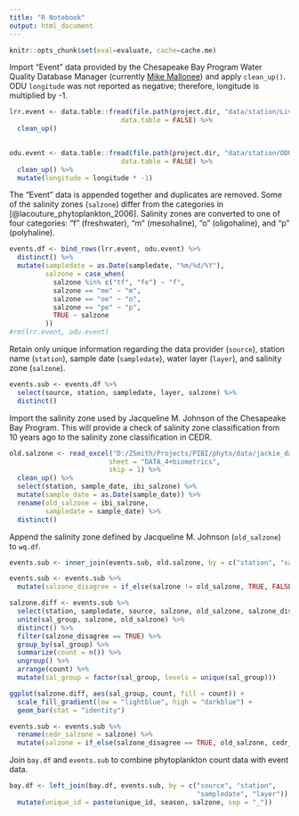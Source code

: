 ```yaml
---
title: "R Notebook"
output: html_document
---
```

```r
knitr::opts_chunk$set(eval=evaluate, cache=cache.me)
```

Import "Event" data provided by the Chesapeake Bay Program Water Quality Database Manager (currently [Mike Mallonee](https://www.potomacriver.org/about-us/staff/)) and apply `clean_up()`. ODU `longitude` was not reported as negative; therefore, longitude is multiplied by -1.
```r
lrr.event <- data.table::fread(file.path(project.dir, "data/station/LivingResourcesMonitorEventHUC8.csv"),
                            data.table = FALSE) %>% 
  clean_up()
  

odu.event <- data.table::fread(file.path(project.dir, "data/station/ODU_2013_2016_Phytoplankton_Events_07jul17.csv"),
                            data.table = FALSE) %>% 
  clean_up() %>% 
  mutate(longitude = longitude * -1)
```

The "Event" data is appended together and duplicates are removed. Some of the salinity zones (`salzone`) differ from the categories in [@lacouture_phytoplankton_2006]. Salinity zones are converted to one of four categories: "f" (freshwater), "m" (mesohaline), "o" (oligohaline), and "p" (polyhaline).
```r
events.df <- bind_rows(lrr.event, odu.event) %>% 
  distinct() %>% 
  mutate(sampledate = as.Date(sampledate, "%m/%d/%Y"),
         salzone = case_when(
           salzone %in% c("tf", "fe") ~ "f",
           salzone == "me" ~ "m",
           salzone == "oe" ~ "o",
           salzone == "pe" ~ "p",
           TRUE ~ salzone
         ))
#rm(lrr.event, odu.event)
```

Retain only unique information regarding the data provider (`source`), station name (`station`), sample date (`sampledate`), water layer (`layer`), and salinity zone (`salzone`).
```r
events.sub <- events.df %>% 
  select(source, station, sampledate, layer, salzone) %>% 
  distinct()
```

Import the salinity zone used by Jacqueline M. Johnson of the Chesapeake Bay Program. This will provide a check of salinity zone classification from 10 years ago to the salinity zone classification in CEDR.
```r
old.salzone <- read_excel("D:/ZSmith/Projects/PIBI/phyto/data/jackie_data/Data 2013_4plus-phyto-metrics.xlsx",
                         sheet = "DATA_4+biometrics",
                         skip = 1) %>% 
  clean_up() %>% 
  select(station, sample_date, ibi_salzone) %>% 
  mutate(sample_date = as.Date(sample_date)) %>% 
  rename(old_salzone = ibi_salzone,
         sampledate = sample_date) %>% 
  distinct()
```

Append the salinity zone defined by Jacqueline M. Johnson (`old_salzone`) to `wq.df`.
```r
events.sub <- inner_join(events.sub, old.salzone, by = c("station", "sampledate"))
```

```r
events.sub <- events.sub %>% 
  mutate(salzone_disagree = if_else(salzone != old_salzone, TRUE, FALSE))
```

```r
salzone.diff <- events.sub %>% 
  select(station, sampledate, source, salzone, old_salzone, salzone_disagree) %>% 
  unite(sal_group, salzone, old_salzone) %>% 
  distinct() %>% 
  filter(salzone_disagree == TRUE) %>% 
  group_by(sal_group) %>% 
  summarize(count = n()) %>% 
  ungroup() %>% 
  arrange(count) %>% 
  mutate(sal_group = factor(sal_group, levels = unique(sal_group)))
```

```r
ggplot(salzone.diff, aes(sal_group, count, fill = count)) + 
  scale_fill_gradient(low = "lightblue", high = "darkblue") +
  geom_bar(stat = "identity") 
```

```r
events.sub <- events.sub %>% 
  rename(cedr_salzone = salzone) %>% 
  mutate(salzone = if_else(salzone_disagree == TRUE, old_salzone, cedr_salzone))
```

Join `bay.df` and `events.sub` to combine phytoplankton count data with event data.
```r
bay.df <- left_join(bay.df, events.sub, by = c("source", "station",
                                               "sampledate", "layer")) %>% 
  mutate(unique_id = paste(unique_id, season, salzone, sep = "_"))
```